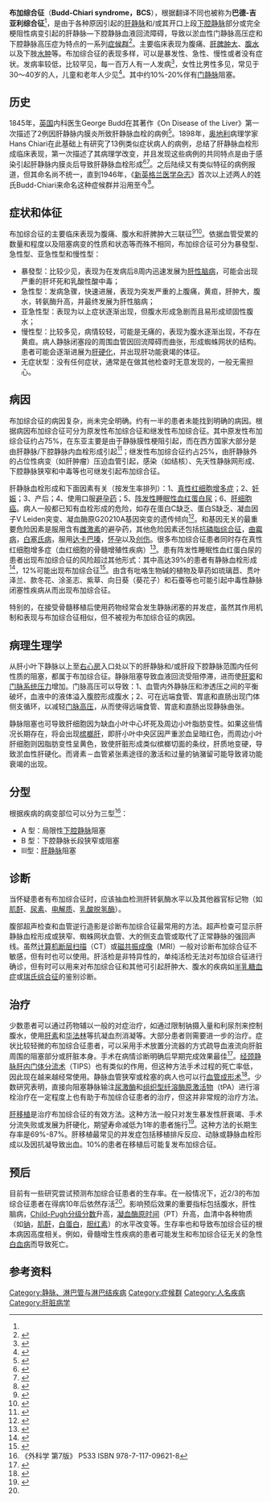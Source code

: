 {{noteTA
|T=zh-hans:布加综合征;zh-hk:布查氏綜合症;zh-tw:巴德-希亞利症候群; 
|1=zh-hans:综合征;zh-hk:綜合症;zh-tw:症候群; 
}}
{{medical}}
{{Infobox disease
 | Name           = 布加综合征
 | Image       = Gray1121.png
 | Caption     = 去除腹膜后的后腹壁，显示肾、肾上腺胶囊和大血管。肝静脉位于中间靠上处。<br>（《[[格雷氏解剖学|格雷氏解剖学]]》） 
| DiseasesDB     = 1735
 | ICD10          = {{ICD10|I|82|0|i|80}} 
 | ICD9           = {{ICD9|453.0}} 
 | ICDO           = 
 | OMIM           = 600880
 | MedlinePlus    = 
 | eMedicineSubj  = med
 | eMedicineTopic = 2694
 | eMedicine_mult = {{eMedicine2|ped|296}} {{eMedicine2|radio|121}} 
 | MeshID         = D006502
}}
'''布加综合征'''（'''Budd-Chiari syndrome，BCS'''），根据翻译不同也被称为'''巴德-吉亚利综合征'''<ref name=Surgery />，是由于各种原因引起的[[肝静脉|肝静脉]]和/或其开口上段[[下腔静脉|下腔静脉]]部分或完全梗阻性病变引起的肝静脉—下腔静脉血液回流障碍，导致以淤血性门静脉高压症和下腔静脉高压症为特点的一系列[[症候群|症候群]]<ref>{{cite journal |author=Jaussen HL, Garcia-Pagan JC, Elias E, et al．|title=Budd-Chiari syndrome: a review by an expert panel |journal= Journal of Hepatology |year=2003 |volume=38 |pages=364-371}}</ref>。主要临床表现为腹痛、[[肝肿大|肝]][[脾肿大|脾肿大]]、[[腹水|腹水]]以及下肢[[水肿|水肿]]等。布加综合征的表现多样，可以是暴发性、急性、慢性或者没有症状。发病率较低，比较罕见，每一百万人有一人发病<ref>{{cite journal |author=Rajani R, Melin T, Björnsson E, Broomé U, Sangfelt P, Danielsson A, Gustavsson A, Grip O, Svensson H, Lööf L, Wallerstedt S, Almer SH. |title=Budd-Chiari syndrome in Sweden: epidemiology, clinical characteristics and survival - an 18-year experience |journal=Liver International |volume=29 |issue=2 |pages=253–259 |pmid=18694401 |doi=10.1111/j.1478-3231.2008.01838.x |url=http://www3.interscience.wiley.com/journal/121372822/abstract |date=Feb 2009 |access-date=2011-08-08 |archive-date=2013-01-05 |archive-url=https://archive.today/20130105121541/http://www3.interscience.wiley.com/journal/121372822/abstract |dead-url=yes }}</ref>，女性比男性多见，常见于30～40岁的人，儿童和老年人少见<ref>{{Cite web |url=http://emedicine.medscape.com/article/927145-overview |title=Budd-Chiari Syndrome |access-date=2011-08-08 |archive-date=2013-12-25 |archive-url=https://web.archive.org/web/20131225043846/http://emedicine.medscape.com/article/927145-overview |dead-url=no }}</ref>。其中约10%-20%伴有[[门静脉|门静脉]]阻塞。

==历史==
1845年，[[英国|英国]]内科医生George Budd在其著作《On Disease of the Liver》第一次描述了2例因肝静脉内膜炎所致肝静脉血栓的病例<ref>{{cite book |title=On diseases of the liver |author=Budd G  |year=1845 |publisher=John Churchill |location=London |id=Brit Lib. 000518193 |pages=135 }}</ref>。1898年，[[奥地利|奥地利]]病理学家Hans Chiari在此基础上有研究了13例类似症状病人的病例，总结了肝静脉血栓形成临床表现，第一次描述了其病理学改变，并且发现这些病例的共同特点是由于感染引起肝静脉内膜炎后导致肝静脉血栓形成<ref>{{cite journal |author=Chiari H |title=Erfahrungen über Infarktbildungen in der Leber des Menschen |journal=Zeitschrift für Heilkunde, Prague |volume=19 |issue= |pages=475–512 |year=1898}}</ref><ref>{{Cite web |url=http://www.medscape.com/viewarticle/575889 |title=Budd-Chiari Syndrome: Illustrated Review of Current Management  |access-date=2011-08-08 |archive-date=2021-12-07 |archive-url=https://web.archive.org/web/20211207044633/https://www.medscape.com/viewarticle/575889 }}</ref>。之后陆续又有类似特征的病例报道，但其命名尚不统一，直到1946年，《[[新英格兰医学杂志|新英格兰医学杂志]]》首次以上述两人的姓氏Budd-Chiari来命名这种症候群并沿用至今<ref>{{WhoNamedIt|synd|1335|Budd-Chiari syndrome}}</ref>。

==症状和体征==
布加综合征的主要临床表现为腹痛、腹水和肝脾肿大三联征<ref>{{cite journal |author=Karadag O, Akinei D, Aksoy DY|title=Acute Budd-Chiari Syndrome Resulting from a Pyogenic Liver Abscess |journal=Hepatogastroen-terology |year=2005 |volume=52 |issue=7|pages=1554-1613}}</ref><ref>{{cite journal |author=Buckley O,O'Brien Snow J|title=Imaging of Budd-Chiari Syndrome |journal=Eur Radiology |year=2007|volume=17 |issue=6 |pages=2071-2078}}</ref>。依据血管受累的数量和程度以及阻塞病变的性质和状态等而殊不相同，布加综合征可分为暴發型、急性型、亚急性型和慢性型：
*暴發型：比较少见，表现为在发病后8周内迅速发展为[[肝性脑病|肝性脑病]]，可能会出现严重的肝坏死和乳酸性酸中毒；
*急性型：发病急骤，快速进展，表现为突发严重的上腹痛，黄疸，肝肿大，腹水，转氨酶升高，并最终发展为肝性脑病；
*亚急性型：表现为以上症状逐渐出现，但腹水形成急剧而且易形成顽固性腹水；
*慢性型：比较多见，病情较轻，可能是无痛的，表现为腹水逐渐出现，不存在黄疸。病人静脉闭塞段的周围血管因回流障碍而曲张，形成蜘蛛网状的结构。患者可能会逐渐进展为[[肝硬化|肝硬化]]，并出现肝功能衰竭的体征。
*无症状型：没有任何症状，通常是在做其他检查时无意发现的，一般无需担心。

==病因==
布加综合征的病因复杂，尚未完全明确。约有一半的患者未能找到明确的病因。根据病因布加综合征可分为原发性布加综合征和继发性布加综合征。其中原发性布加综合征约占75%，在东亚主要是由于静脉膜性梗阻引起，而在西方国家大部分是由肝静脉/下腔静脉内血栓形成引起<ref>{{cite journal |author=Us kudar 0, Akdogan M, Sasmaz N|title=Etiology and Portal Vein Thrombosis in Budd-Chiari Syndrome |journal=World J Gastroenterol|year=2008|volume=14 |issue=18 |pages=2858-2862}}</ref>；继发性布加综合征约占25%，由肝静脉外的占位性病变（如肝肿瘤）压迫血管引起，感染（如结核）、先天性静脉网形成、下腔静脉狭窄和中毒等也可继发引起布加综合征。

肝静脉血栓形成和下面因素有关（按发生率排列）：1、[[真性红细胞增多症|真性红细胞增多症]]；2、[[妊娠|妊娠]]；3、产后；4、使用口服[[避孕药|避孕药]]；5、[[阵发性睡眠性血红蛋白尿|阵发性睡眠性血红蛋白尿]]；6、[[肝细胞癌|肝细胞癌]]。病人一般都已知有血栓形成的危险，如存在蛋白C缺乏、蛋白S缺乏、凝血因子V Leiden突变、凝血酶原G20210A基因突变的遗传倾向<ref>{{cite journal |author=Podnos YD, Cooke J, Ginther G, Ping J, Chapman D, Newman RS, Imagawa DK |title=Prothrombin Mutation G20210A as a Cause of Budd-Chiari Syndrome |journal=Hospital Physician |volume=39 |issue=8 |pages=41–4 |url=http://www.turner-white.com/pdf/hp_aug03_budd.pdf |date=Aug 2003 |access-date=2011-08-08 |archive-url=https://web.archive.org/web/20120218082752/http://www.turner-white.com/pdf/hp_aug03_budd.pdf |archive-date=2012-02-18 |dead-url=yes }}</ref>。和基因无关的最重要危险因素是服用含有[[雌激素|雌激素]]的避孕药，其他危险因素还包括[[抗磷脂综合征|抗磷脂综合征]]，[[曲霉病|曲霉病]]，[[白塞氏病|白塞氏病]]，服用[[达卡巴嗪|达卡巴嗪]]，[[怀孕|怀孕]]以及[[创伤|创伤]]。很多布加综合征患者同时存在真性红细胞增多症（血红细胞的骨髓增殖性疾病）<ref>{{cite journal |author=Patel RK, Lea NC, Heneghan MA, ''et al.'' |title=Prevalence of the activating JAK2 tyrosine kinase mutation V617F in the Budd-Chiari syndrome |journal=Gastroenterology |volume=130 |issue=7 |pages=2031–8 |pmid=16762626 |doi=10.1053/j.gastro.2006.04.008 |url=https://archive.org/details/sim_gastroenterology_2006-06_130_7/page/2031|date=Jun 2006}}</ref>。患有阵发性睡眠性血红蛋白尿的患者出现布加综合征的风险超过其他形式：其中高达39%的患者有静脉血栓形成<ref>{{cite journal |author=Hillmen P, Lewis SM, Bessler M, Luzzatto L, Dacie JV |title=Natural history of paroxysmal nocturnal hemoglobinuria |journal=N Engl J Med. |volume=333 |issue=19 |pages=1253–8 |pmid=7566002 |doi= 10.1056/NEJM199511093331904|url=http://content.nejm.org/cgi/pmidlookup?view=short&pmid=7566002&promo=ONFLNS19|date=Nov 1995}}</ref>，12%可能出现布加综合征<ref>{{cite journal |author=Socié G, Mary JY, de Gramont A, ''et al.'' |title=Paroxysmal nocturnal haemoglobinuria: long-term follow-up and prognostic factors. French Society of Haematology |journal=Lancet |volume=348 |issue=9027 |pages=573–7 |pmid=8774569 |doi=10.1016/S0140-6736(95)12360-1 |url=http://linkinghub.elsevier.com/retrieve/pii/S0140673695123601 |date=Aug 1996 |access-date=2011-08-08 |archive-date=2020-06-07 |archive-url=https://web.archive.org/web/20200607162327/https://linkinghub.elsevier.com/retrieve/pii/S0140673695123601 |dead-url=no }}</ref>。由含有吡咯生物碱的植物及草药如琉璃苣、贯叶泽兰、款冬花、涂圣志、紫草、向日葵（葵花子）和石蚕等也可能引起中毒性静脉闭塞性疾病从而出现布加综合征。

特别的，在接受骨髓移植后使用药物经常会发生静脉闭塞的并发症，虽然其作用机制和表现与布加综合征相似，但不被视为布加综合征的病因。

==病理生理学==
从肝小叶下静脉以上至[[心脏|右心房]]入口处以下的肝静脉和/或肝段下腔静脉范围内任何性质的阻塞，都属于布加综合征。静脉阻塞导致血液回流受阻停滞，进而使[[肝窦|肝窦]]和[[门脉系统压力|门脉系统压力]]增加。门脉高压可以导致：1、血管内外静脉压和渗透压之间的平衡破坏，血液中的液体溢入腹腔形成腹水；2、可在远端食管、胃底和直肠出现门体侧支循环，以减轻[[门脉高压|门脉高压]]，从而使得远端食管、胃底和直肠出现静脉曲张。

静脉阻塞也可导致肝细胞因为缺血小叶中心坏死及周边小叶脂肪变性。如果这些情况长期存在，将会出现[[槟榔肝|槟榔肝]]，即肝小叶中央区因严重淤血呈暗红色，而周边小叶肝细胞则因脂肪变性呈黄色，致使肝脏形成类似槟榔切面的条纹，肝质地变硬，导致淤血性肝硬化。而肾素－血管紧张素途径的激活和过量的钠潴留可能导致肾功能衰竭的出现。

==分型==
根据疾病的病变部位可以分为三型<ref name=Surgery>《外科学 第7版》 P533 ISBN 978-7-117-09621-8 </ref>：
*A 型：局限性[[下腔静脉|下腔静脉]]阻塞
*B 型：下腔静脉长段狭窄或阻塞
*Ⅲ型：[[肝静脉|肝静脉]]阻塞

==诊断==
当怀疑患者有布加综合征时，应该抽血检测肝转氨酶水平以及其他器官标记物（如[[肌酐|肌酐]]、[[尿素|尿素]]、[[电解质|电解质]]、[[乳酸脱氢酶|乳酸脱氢酶]]）。

腹部超声检查和血管逆行造影是诊断布加综合征最常用的方法。超声检查可显示肝静脉血栓形成或狭窄、蜘蛛网状血管、大的侧支血管或取代了正常静脉的强回声线。虽然[[计算机断层扫描|计算机断层扫描]]（CT）或[[磁共振成像|磁共振成像]]（MRI）一般对诊断布加综合征不敏感，但有时也可以使用。肝活检是非特异性的，单纯活检无法对布加综合征进行确诊，但有时可以用来对布加综合征和其他可引起肝肿大、腹水的疾病如[[半乳糖血症|半乳糖血症]]或[[瑞氏综合征|瑞氏综合征]]的鉴别诊断。

==治疗==
少数患者可以通过药物辅以一般的对症治疗，如通过限制钠摄入量和利尿剂来控制腹水，使用[[肝素|肝素]]和[[华法林|华法林]]等抗凝血剂消凝等。大部分患者则需要进一步的治疗。症状比较轻微的布加综合征患者，可以采用手术放置分流器的方式疏导血液流向肝脏周围的阻塞部分或肝脏本身。手术在病情诊断明确后早期完成效果最佳<ref name=Murad>{{cite journal |author=Murad SD, Valla DC, de Groen PC, ''et al.'' |title=Determinants of survival and the effect of portosystemic shunting in patients with Budd-Chiari syndrome |journal=Hepatology (Baltimore, Md.) |volume=39 |issue=2 |pages=500–8 |pmid=14768004 |doi=10.1002/hep.20064 |url=|date=Feb 2004}}</ref>。[[经颈静脉肝内门体分流术|经颈静脉肝内门体分流术]]（TIPS）也有类似的作用，但这种方法手术过程的死亡率低，因此现在越来越经常使用。静脉血管狭窄或栓塞的病人也可以行[[血管再成形术|血管成形术]]<ref>{{cite journal |author=Fisher NC, McCafferty I, Dolapci M, ''et al.'' |title=Managing Budd-Chiari syndrome: a retrospective review of percutaneous hepatic vein angioplasty and surgical shunting |journal=Gut |volume=44 |issue=4 |pages=568–74 |pmid=10075967 |pmc=1727471 |doi= |url=http://gut.bmj.com/cgi/pmidlookup?view=long&pmid=10075967|date=Apr 1999}}</ref>。少数研究表明，直接向阻塞静脉输注[[尿激酶|尿激酶]]和[[组织型纤溶酶原激活物|组织型纤溶酶原激活物]]（tPA）进行溶栓治疗在一定程度上也有助于布加综合征患者的治疗，但这并非常规的治疗方法。

[[肝移植|肝移植]]是治疗布加综合征的有效方法。这种方法一般只对发生暴发性肝衰竭、手术分流失败或发展为肝硬化，期望寿命减低为1年的患者施行<ref>{{cite journal |author=Orloff MJ, Daily PO, Orloff SL, Girard B, Orloff MS |title=A 27-year experience with surgical treatment of Budd-Chiari syndrome |journal=Ann Surg. |volume=232 |issue=3 |pages=340–52 |pmid=10973384 |pmc=1421148 |doi=10.1097/00000658-200009000-00006 |url=http://meta.wkhealth.com/pt/pt-core/template-journal/lwwgateway/media/landingpage.htm?issn=0003-4932&volume=232&issue=3&spage=340 |date=Sep 2000 |access-date=2011-08-08 |archive-date=2013-05-31 |archive-url=https://web.archive.org/web/20130531184402/http://meta.wkhealth.com/pt/pt-core/template-journal/lwwgateway/media/landingpage.htm?issn=0003-4932&volume=232&issue=3&spage=340 |dead-url=no }}</ref>。这种方法的长期生存率是69%-87%。肝移植最常见的并发症包括移植排斥反应、动脉或静脉血栓形成以及因抗凝导致出血。10%的患者在移植后可能复发布加综合征。

==预后==
目前有一些研究尝试预测布加综合征患者的生存率。在一般情况下，近2/3的布加综合征患者在得病10年后依然存活<ref name=Murad/>。影响预后效果的重要指标包括腹水，肝性脑病，[[Child-Pugh分级分数|Child-Pugh分级分数]]升高，[[凝血酶原时间|凝血酶原时间]]（PT）升高，血清中各种物质（如[[钠|钠]]，[[肌酐|肌酐]]，[[白蛋白|白蛋白]]，[[胆红素|胆红素]]）的水平改变等。生存率也和导致布加综合征的根本病因高度相关。例如，骨髓增生性疾病的患者可能发生和布加综合征无关的急性[[白血病|白血病]]而导致死亡。

== 参考资料 ==
{{reflist|2}}

{{Vascular diseases}}

[[Category:静脉、淋巴管与淋巴结疾病|Category:静脉、淋巴管与淋巴结疾病]]
[[Category:症候群|Category:症候群]]
[[Category:人名疾病|Category:人名疾病]]
[[Category:肝脏病学|Category:肝脏病学]]